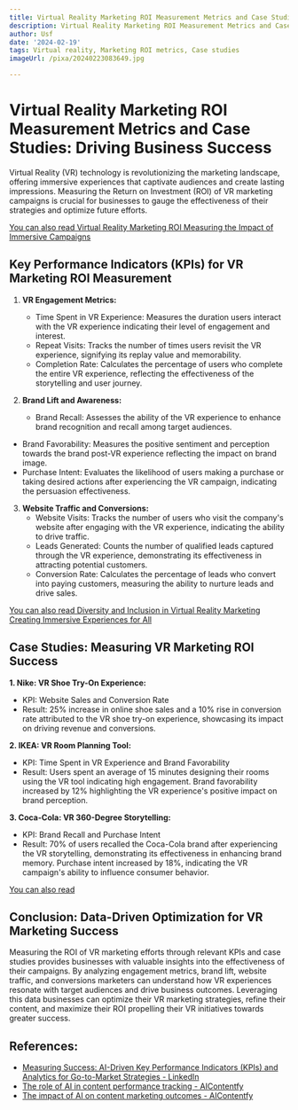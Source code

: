 ```yaml
---
title: Virtual Reality Marketing ROI Measurement Metrics and Case Studies
description: Virtual Reality Marketing ROI Measurement Metrics and Case Studies
author: Usf
date: '2024-02-19'
tags: Virtual reality, Marketing ROI metrics, Case studies
imageUrl: /pixa/20240223083649.jpg

---
```

# Virtual Reality Marketing ROI Measurement Metrics and Case Studies: Driving Business Success

Virtual Reality (VR) technology is revolutionizing the marketing landscape, offering immersive experiences that captivate audiences and create lasting impressions. Measuring the Return on Investment (ROI) of VR  marketing campaigns is crucial for businesses  to gauge the effectiveness of their strategies and optimize future efforts.

[You can also read Virtual Reality Marketing ROI  Measuring the Impact  of  Immersive Campaigns](Virtual%20Reality%20Marketing%20ROI%20Measuring%20the%20Impact%20of%20Immersive%20Campaigns)


## Key Performance Indicators (KPIs) for VR Marketing ROI Measurement

1. **VR Engagement Metrics:**
   - Time Spent  in VR Experience: Measures the duration users interact with the VR experience indicating their level of engagement and  interest.
   - Repeat Visits: Tracks the  number of times users revisit the VR  experience, signifying its  replay  value and memorability.
   - Completion Rate:  Calculates the percentage of users who complete the entire VR  experience, reflecting the effectiveness of  the storytelling and user journey.

2.  **Brand Lift and Awareness:**
    - Brand Recall: Assesses the ability of the VR experience to enhance brand recognition and recall among target audiences.
   - Brand Favorability: Measures the positive sentiment  and perception towards the brand post-VR experience reflecting the impact  on brand image.
   - Purchase Intent: Evaluates the likelihood of users  making a purchase or taking desired actions after experiencing the VR campaign, indicating the persuasion effectiveness.

3. **Website Traffic and Conversions:**
    - Website  Visits: Tracks the number of users who visit the company's website after engaging with  the  VR experience, indicating the ability  to drive traffic.
    - Leads Generated: Counts  the number of qualified leads captured through the VR experience, demonstrating its effectiveness in attracting potential customers.
   -  Conversion Rate: Calculates the percentage of leads who convert into paying customers, measuring the  ability to nurture leads  and drive sales.

[You  can also read Diversity and  Inclusion in  Virtual  Reality Marketing Creating Immersive Experiences for All](Diversity%20and%20Inclusion%20in%20Virtual%20Reality%20Marketing%20Creating%20Immersive%20Experiences%20for%20All)


## Case Studies: Measuring VR Marketing ROI  Success

**1. Nike: VR Shoe Try-On Experience:**
   - KPI: Website  Sales  and Conversion Rate
   - Result: 25% increase in online shoe sales and a 10% rise in conversion  rate  attributed to the VR  shoe try-on experience, showcasing its impact on driving revenue and conversions.

**2. IKEA: VR  Room  Planning  Tool:**
   - KPI: Time Spent in VR Experience and Brand Favorability
   - Result:  Users spent  an average of 15 minutes designing their rooms  using the VR tool  indicating high engagement.  Brand favorability increased by  12% highlighting the VR experience's positive  impact on brand perception.

**3. Coca-Cola: VR 360-Degree Storytelling:**
   - KPI: Brand Recall and Purchase Intent
   - Result: 70% of users recalled the Coca-Cola brand after  experiencing the VR storytelling, demonstrating its effectiveness in enhancing brand  memory. Purchase intent  increased  by 18%, indicating the VR campaign's ability to influence consumer behavior.

[You can also read ]()


## Conclusion: Data-Driven Optimization for VR Marketing Success

Measuring the  ROI of VR marketing efforts through relevant KPIs and case studies provides businesses with valuable  insights into the effectiveness of their campaigns. By analyzing engagement metrics, brand lift, website traffic, and conversions marketers can understand how VR experiences resonate with target audiences and drive business outcomes. Leveraging this data businesses can optimize their VR marketing strategies, refine their content, and maximize their ROI propelling their VR initiatives towards greater success.

## References:
- [Measuring Success: AI-Driven Key Performance Indicators (KPIs) and Analytics for Go-to-Market Strategies - LinkedIn](https://www.linkedin.com/pulse/measuring-success-ai-driven-key-performance-kpis-slevin-ma-msc--qjv4e)
- [The role of AI in content performance tracking - AIContentfy](https://aicontentfy.com/en/blog/role-of-ai-in-content-performance-tracking)
- [The impact of AI on content marketing outcomes - AIContentfy](https://aicontentfy.com/en/blog/impact-of-ai-on-content-marketing-outcomes)
